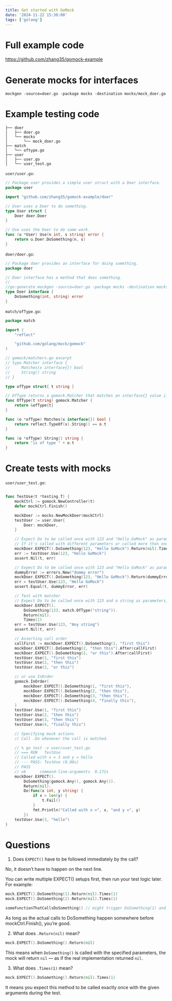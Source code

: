 ```yaml
---
title: Get started with GoMock
date: '2024-11-22 15:30:00'
tags: ['golang']
---
```


# Full example code

https://github.com/zhang35/gomock-example

# Generate mocks for interfaces

```shell
mockgen -source=doer.go -package mocks -destination mocks/mock_doer.go
```

# Example testing code

```shell
├── doer
│   ├── doer.go
│   └── mocks
│       └── mock_doer.go
├── match
│   └── oftype.go
├── user
│   ├── user.go
│   └── user_test.go
```

`user/user.go`:

```go
// Package user provides a simple user struct with a Doer interface.
package user

import "github.com/zhang35/gomock-example/doer"

// User uses a Doer to do something.
type User struct {
	Doer doer.Doer
}

// Use uses the Doer to do some work.
func (u *User) Use(n int, s string) error {
	return u.Doer.DoSomething(n, s)
}

```

`doer/doer.go`:

```go
// Package doer provides an interface for doing something.
package doer

// Doer interface has a method that does something.
//
//go:generate mockgen -source=doer.go -package mocks -destination mocks/mock_doer.go
type Doer interface {
	DoSomething(int, string) error
}

```

`match/ofType.go`:

```go
package match

import (
	"reflect"

	"github.com/golang/mock/gomock"
)

// gomock/matchers.go excerpt
// type Matcher interface {
//     Matches(x interface{}) bool
//     String() string
// }

type ofType struct{ t string }

// OfType returns a gomock.Matcher that matches an interface{} value if it is of the specified type.
func OfType(t string) gomock.Matcher {
	return &ofType{t}
}

func (o *ofType) Matches(x interface{}) bool {
	return reflect.TypeOf(x).String() == o.t
}

func (o *ofType) String() string {
	return "is of type " + o.t
}
```

# Create tests with mocks

`user/user_test.go`:

```go

func TestUse(t *testing.T) {
	mockCtrl := gomock.NewController(t)
	defer mockCtrl.Finish()

	mockDoer := mocks.NewMockDoer(mockCtrl)
	testUser := user.User{
		Doer: mockDoer,
	}

	// Expect Do to be called once with 123 and "Hello GoMock" as parameters, and return nil from the mocked call.
	// If it's called with different parameters or called more than once, the test will fail.
	mockDoer.EXPECT().DoSomething(123, "Hello GoMock").Return(nil).Times(1)
	err := testUser.Use(123, "Hello GoMock")
	assert.Nil(t, err)

	// Expect Do to be called once with 123 and "Hello GoMock" as parameters, and return dummyError from the mocked call.
	dummyError := errors.New("dummy error")
	mockDoer.EXPECT().DoSomething(123, "Hello GoMock").Return(dummyError).Times(1)
	err = testUser.Use(123, "Hello GoMock")
	assert.Equal(t, dummyError, err)

	// Test with matcher
	// Expect Do to be called once with 123 and a string as parameters, and return nil from the mocked call.
	mockDoer.EXPECT().
		DoSomething(123, match.OfType("string")).
		Return(nil).
		Times(1)
	err = testUser.Use(123, "Any string")
	assert.Nil(t, err)

	// Asserting call order
	callFirst := mockDoer.EXPECT().DoSomething(1, "first this")
	mockDoer.EXPECT().DoSomething(2, "then this").After(callFirst)
	mockDoer.EXPECT().DoSomething(2, "or this").After(callFirst)
	testUser.Use(1, "first this")
	testUser.Use(2, "then this")
	testUser.Use(2, "or this")

	// or use InOrder
	gomock.InOrder(
		mockDoer.EXPECT().DoSomething(1, "first this"),
		mockDoer.EXPECT().DoSomething(2, "then this"),
		mockDoer.EXPECT().DoSomething(3, "then this"),
		mockDoer.EXPECT().DoSomething(4, "finally this"),
	)
	testUser.Use(1, "first this")
	testUser.Use(2, "then this")
	testUser.Use(3, "then this")
	testUser.Use(4, "finally this")

	// Specifying mock actions
	// Call .Do whenever the call is matched.

	// % go test -v user/user_test.go
	// === RUN   TestUse
	// Called with x = 3 and y = hello
	// --- PASS: TestUse (0.00s)
	// PASS
	// ok      command-line-arguments  0.172s
	mockDoer.EXPECT().
		DoSomething(gomock.Any(), gomock.Any()).
		Return(nil).
		Do(func(x int, y string) {
			if x > len(y) {
				t.Fail()
			}
			fmt.Println("Called with x =", x, "and y =", y)
		})
	testUser.Use(3, "hello")
}
```

# Questions

1.  Does `EXPECT()` have to be followed immediately by the call?

No, it doesn’t have to happen on the next line.

You can write multiple EXPECT() setups first, then run your test logic later. For example:

```go
mock.EXPECT().DoSomething(1).Return(nil).Times(1)
mock.EXPECT().DoSomething(2).Return(nil).Times(1)

someFunctionThatCallsDoSomething() // might trigger DoSomething(1) and DoSomething(2)
```

As long as the actual calls to DoSomething happen somewhere before mockCtrl.Finish(), you’re good.

2. What does `.Return(nil)` mean?

```go
mock.EXPECT().DoSomething().Return(nil)
```

This means when `DoSomething()` is called with the specified parameters, the mock will return `nil` — as if the real implementation returned `nil`.

3. What does `.Times(1)` mean?

```go
mock.EXPECT().DoSomething().Return(nil).Times(1)
```

It means you expect this method to be called exactly once with the given arguments during the test.
